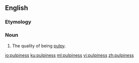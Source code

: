 ==English==

===Etymology===
{{suffix|pulpy|ness|lang=en}}

===Noun===
{{en-noun|-|es}}

# The quality of being [[pulpy]].

[[io:pulpiness]]
[[ku:pulpiness]]
[[ml:pulpiness]]
[[vi:pulpiness]]
[[zh:pulpiness]]